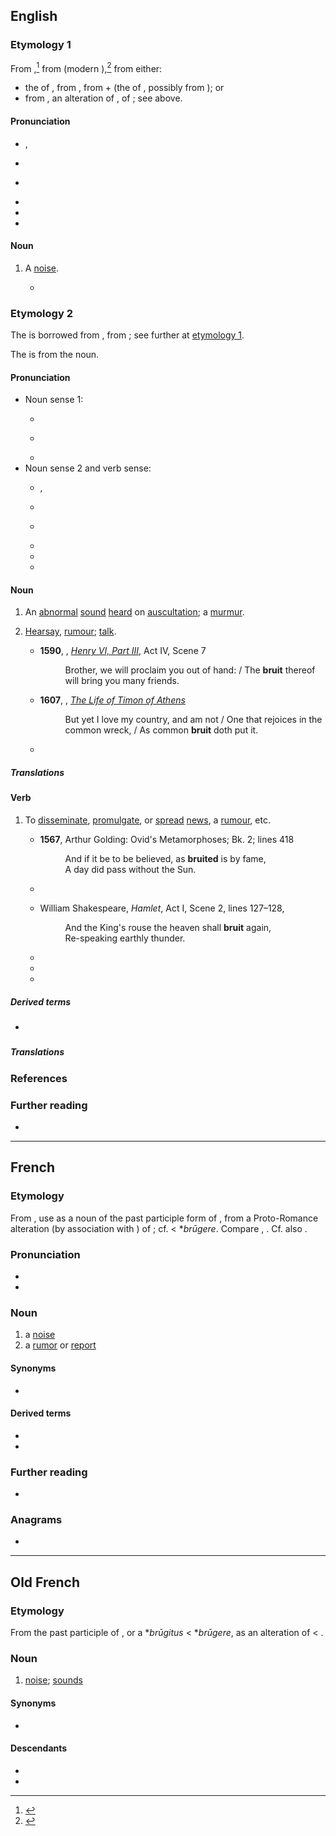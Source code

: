 {{also|brúit}}
==English==
{{was wotd|2020|August|10}}

===Etymology 1===
{{PIE root|en|h₁rewg}}
From {{inh|en|enm|bruit|t=commotion, tumult; fame, renown; collective noun for a group of barons}}{{nb...|brewt, brut|otherforms=1}},<ref>{{R:MED Online|pos=n|id=MED6204}}</ref> from {{der|en|fro|bruit|t=noise; sounds}} (modern {{cog|fr|bruit|t=noise; report, rumour}}),<ref>{{R:Lexico|pos=n}}</ref> from either:

* the {{glossary|past}} {{glossary|participle}} of {{m|fro|bruire|t=to make a noise; to rattle; to roar; to rustle}}, from {{der|en|VL.|*brūgere}}, from {{der|en|la|*bragere}} + {{m|la|rugīre}} (the {{glossary|present}} {{glossary|active}} {{glossary|infinitive}} of {{m|la|rugiō|t=to bray; to bellow, roar; to rumble}}, possibly from {{der|en|ine-pro|*h₁rewg-|t=to belch; to roar}}); or
* from {{der|en|VL.|*brūgitus}}, an alteration of {{der|en|la|rugītus|t=brayed; bellowed, roared; rumbled}}, {{glossary|participle}} of {{m|la|rugīre}}; see above.

====Pronunciation====
* {{a|RP}} {{enPR|bro͞ot}}, {{IPA|en|/bɹuːt/}}
* {{audio|en|LL-Q1860 (eng)-I learned some phrases-bruit.wav|Audio (RP)}}
* {{a|GA}} {{IPA|en|/bɹut/}}
* {{audio|en|En-us-brute.ogg|Audio (GA)}}
* {{rhymes|en|uːt}}
* {{homophones|en|brute}}

====Noun====
{{en-noun|~}}

# {{lb|en|obsolete}} A [[noise#Noun|noise]].
#* {{quote-book|en|author=Thomas Hood|authorlink=Thomas Hood|title=The Plea of the Midsummer Fairies|year=1827|page=6|pageurl=https://books.google.com/books?id=5skjAAAAMAAJ&pg=PA6|oclc=|passage=[...] When some fresh '''bruit''' / Startled me all aheap!—and soon I saw / The horridest shape that ever raised my awe.}}

===Etymology 2===
The {{glossary|noun}} is borrowed from {{bor|en|fr|bruit|t=noise; report, rumour}}, from {{der|en|fro|bruit|t=noise; sounds}}; see further at [[#Etymology 1|etymology 1]].

The {{glossary|verb}} is from the noun.

====Pronunciation====
* Noun sense 1:
** {{a|RP}} {{IPA|en|/ˈbɹuːi/|/bɹuːˈiː/|/bɹuːt/}}
** {{a|GA}} {{IPA|en|/ˈbɹui/|/bɹuˈi/|/bɹut/}}
** {{hyphenation|en|bru|it}}
* Noun sense 2 and verb sense:
** {{a|RP}} {{enPR|bro͞ot}}, {{IPA|en|/bɹuːt/}}
** {{audio|en|LL-Q1860 (eng)-I learned some phrases-bruit.wav|Audio (RP)}}
** {{a|GA}} {{IPA|en|/bɹut/}}
** {{audio|en|En-us-brute.ogg|Audio (GA)}}
** {{rhymes|en|uːt}}
** {{homophones|en|brute}}

====Noun====
{{en-noun|-}}

# {{lb|en|countable|medicine}} An [[abnormal]] [[sound#Noun|sound]] [[hear]]d on [[auscultation]]; a [[murmur#Noun|murmur]].
# {{lb|en|uncountable|archaic}} [[hearsay|Hearsay]], [[rumour#Noun|rumour]]; [[talk#Noun|talk]].
#* '''1590''', {{w|William Shakespeare}}, ''[[s:The Third Part of King Henry the Sixth|Henry VI, Part III]]'', Act IV, Scene 7
#*: Brother, we will proclaim you out of hand: / The '''bruit''' thereof will bring you many friends.
#* '''1607''', {{w|William Shakespeare}}, ''[[s:The Life of Timon of Athens|The Life of Timon of Athens]]''
#*: But yet I love my country, and am not / One that rejoices in the common wreck, / As common '''bruit''' doth put it.
#* {{quote-book|en|year=1922|author={{w|Michael Arlen}}|title=[http://openlibrary.org/works/OL1519647W “Piracy”: A Romantic Chronicle of These Days]|chapter=Ep./1/1
|passage=And so it had always pleased M. Stutz to expect great things from the dark young man whom he had first seen in his early twenties ; and his expectations had waxed rather than waned on hearing the faint '''bruit''' of the love of Ivor and Virginia—for Virginia, M. Stutz thought, would bring fineness to a point in a man like Ivor Marlay, [...]}}

=====Translations=====
{{trans-top|abnormal sound heard on auscultation}}
{{trans-mid}}
{{trans-bottom}}

{{trans-see|hearsay, rumour|hearsay|rumour}}

====Verb====
{{en-verb}}

# {{lb|en|archaic|_|in|_|Britain|current in the|_|US}} To [[disseminate]], [[promulgate]], or [[spread#Verb|spread]] [[news]], a [[rumour#Noun|rumour]], etc.
#* '''1567''', Arthur Golding: Ovid's Metamorphoses; Bk. 2; lines 418
#*: And if it be to be believed, as '''bruited''' is by fame,<br>A day did pass without the Sun.
#* {{quote-book|en|year=1590|author=Thomas Hariot|title=A Brief and True Report of the new found land of Virginia|passage=There haue bin diuers and variable reportes with some slaunderous and shamefull speeches '''bruited''' abroade by many that returned from thence.}}
#* {{circa|1600}} William Shakespeare, ''Hamlet'', Act I, Scene 2, lines 127–128,
#*: And the King's rouse the heaven shall '''bruit''' again,
#*: Re-speaking earthly thunder.
#* {{quote-book|en|year=1942|author=George Rawlinson, transl.|title=The Persian Wars|url=http://mcadams.posc.mu.edu/txt/ah/herodotus/|chapter=Erato|by=Herodotus|passage=In course of time Ariston died; and Demaratus received the kingdom: but it was fated, as it seems, that these words, when '''bruited''' abroad, should strip him of his sovereignty.}}
#* {{quote-book|en|year=1997|author=Don DeLillo|title=Underworld|passage=Paranoid. Now he knew what it meant, this word that was bandied and '''bruited''' so easily, and he sensed the connections being made around him.}}
#* {{quote-web|en|author=Darren Murph|title=China’s maglev trains to hit 1,000km/h in three years|url=http://www.engadget.com/2010/08/04/chinas-maglev-trains-to-hit-1-000kph-in-three-years-doc-brown/|work={{w|Engadget}}|date=4 August 2010|passage=[I]t's '''bruited''' that the tunnel would cost "10 to 20 million yuan [...]}}

=====Derived terms=====
* {{l|en|bruiter}} {{qualifier|archaic}}

=====Translations=====
{{trans-top|to disseminate, promulgate, or spread news, a rumour, etc.}}
{{trans-mid}}
{{trans-bottom}}

===References===
<references />

===Further reading===
* {{pedia}}

----

==French==

===Etymology===
From {{etyl|fro|fr}} {{m|fro|bruit}}, use as a noun of the past participle form of {{m|fr|bruire||to roar}}, from a Proto-Romance alteration (by association with {{m|fr|braire||cry}}) of {{etyl|la|fr}} {{m|la|rugitus||roar}}; cf. {{der|fr|VL.|*brugitus}} < *''brūgere''. Compare {{cog|es|ruido}}, {{cog|pt|ruído}}. Cf. also {{m|fr|rut}}.

===Pronunciation===
* {{fr-IPA}}
* {{audio|fr|Fr-bruit.ogg|audio}}

===Noun===
{{fr-noun|m}}

# a [[noise]]
# a [[rumor]] or [[report]]

====Synonyms====
* {{sense|noise}} {{q|Louisiana}} {{l|fr|hélas|g=m}}

====Derived terms====
* {{l|fr|bruitage}}
* {{l|fr|bruiteur}}

===Further reading===
* {{R:TLFi}}

===Anagrams===
* {{l|fr|tribu}}

----

==Old French==

===Etymology===
From the past participle of {{m|fro|bruire}}, or a {{etyl|VL.|fro}} *''brūgitus'' < *''brūgere'', as an alteration of {{etyl|la|fro}} {{m|la|rugitus}} < {{m|la|rugīre}}.

===Noun===
{{fro-noun|m}}

# [[noise]]; [[sound]]s

====Synonyms====
* {{l|fro|noise}}

====Descendants====
* {{desc|en|bruit}}
* {{desc|fr|bruit}}